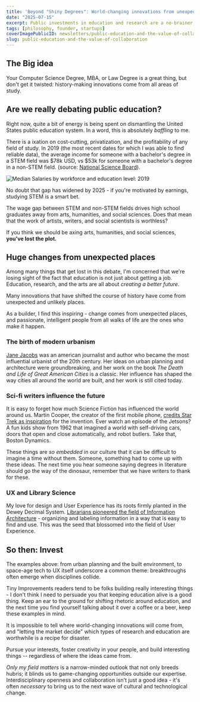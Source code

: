 ```yaml
---
title: 'Beyond "Shiny Degrees": World-changing innovations from unexpected places'
date: "2025-07-15"
excerpt: Public investments in education and research are a no-brainer, and these examples of game-changing innovations that came from "low value" fields of study tell you why.
tags: [philosophy, founder, startups]
coverImagePublicID: newsletters/public-education-and-the-value-of-collaboration/cover
slug: public-education-and-the-value-of-collaboration
---
```


## The Big idea

Your Computer Science Degree, MBA, or Law Degree is a great thing, but don't get it twisted: history-making innovations come from all areas of study.


## Are we really debating public education?

Right now, quite a bit of energy is being spent on dismantling the United States public education system. In a word, this is absolutely _baffling_ to me.

There is a ixation on cost-cutting, privatization, and the profitability of any field of study. In 2019 (the most recent dates for which I was able to find reliable data), the average income for someone with a bachelor's degree in a STEM field was $78k USD, vs $53k for someone with a bachelor's degree in a non-STEM field. (source: [National Science Board](https://ncses.nsf.gov/pubs/nsb20212/stem-labor-market-conditions-and-the-economy)).

<Image
  publicId="newsletters/public-education-and-the-value-of-collaboration/chart"
  alt="Median Salaries by workforce and education level: 2019"
  caption="Source: National Science Board"
/>

No doubt that gap has widened by 2025 - if you're motivated by earnings, studying STEM is a smart bet.

The wage gap between STEM and non-STEM fields drives high school graduates away from arts, humanities, and social sciences. Does that mean that the work of artists, writers, and social scientists is worthless?

If you think we should be axing arts, humanities, and social sciences, **you've lost the plot.**

## Huge changes from unexpected places

Among many things that get lost in this debate, I'm concerned that we're losing sight of the fact that education is not just about getting a job. Education, research, and the arts are all about _creating a better future_.

Many innovations that have shifted the course of history have come from unexpected and unlikely places.

As a builder, I find this inspiring - change comes from unexpected places, and passionate, intelligent people from all walks of life are the ones who make it happen.


### The birth of modern urbanism

[Jane Jacobs](https://en.wikipedia.org/wiki/Jane_Jacobs) was an american journalist and author who became the most influential urbanist of the 20th century. Her ideas on urban planning and architecture were groundbreaking, and her work on the book _The Death and Life of Great American Cities_ is a classic. Her influence has shaped the way cities all around the world are built, and her work is still cited today.

### Sci-fi writers influence the future

It is easy to forget how much Science Fiction has influenced the world around us. Martin Cooper, the creator of the first mobile phone, [credits Star Trek as inspiration](https://content.time.com/time/specials/2007/article/0,28804,1677329_1677708_1677825,00.html) for the invention. Ever watch an episode of the Jetsons? A fun kids show from 1962 that imagined a world with self-driving cars, doors that open and close automatically, and robot butlers. Take that, Boston Dynamics.

These things are _so embedded_ in our culture that it can be difficult to imagine a time without them. Someone, something had to come up with these ideas. The next time you hear someone saying degrees in literature should go the way of the dinosaur, remember that we have writers to thank for these.

### UX and Library Science

My love for design and User Experience has its roots firmly planted in the Dewey Decimal System. [Librarians pioneered the field of Information Architecture](https://www.uxmatters.com/mt/archives/2012/11/information-architectures-two-schools-of-thought.php) - organizing and labeling information in a way that is easy to find and use. This was the seed that blossomed into the field of User Experience.

## So then: Invest

The examples above: from urban planning and the built environment, to space-age tech to UX itself underscore a common theme: breakthroughs often emerge when disciplines collide.

Tiny Improvements readers tend to be folks building really interesting things - I don't think I need to persuade you that keeping education alive is a good thing. Keep an ear to the ground for shifting rhetoric around education, and the next time you find yourself talking about it over a coffee or a beer, keep these examples in mind.

It is impossible to tell where world-changing innovations will come from, and "letting the market decide" which types of research and education are worthwhile is a recipe for disaster.

Pursue your interests, foster creativity in your people, and build interesting things -- regardless of where the ideas came from.

_Only my field matters_ is a narrow-minded outlook that not only breeds hubris; it blinds us to game-changing opportunities outside our expertise. Interdisciplinary openness and collaboration isn't just a good idea - it's often _necessary_ to bring us to the next wave of cultural and technological change.
